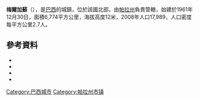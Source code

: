 '''梅爾加蘇'''（{{lang-pt|Melgaço}}），是[[巴西|巴西]]的城鎮，位於該國北部，由[[帕拉州|帕拉州]]負責管轄，始建於1961年12月30日，面積6,774平方公里，海拔高度12米，2008年人口17,989，人口密度每平方公里2.7人。

==參考資料==
*{{cite web|url=ftp://geoftp.ibge.gov.br/Organizacao/Divisao_Territorial/2008/DTB_2008.zip|title=Divisão Territorial do Brasil|accessdate=11 October 2008|date=1 July 2008|work=Divisão Territorial do Brasil e Limites Territoriais|publisher=Instituto Brasileiro de Geografia e Estatística (IBGE)|archive-url=https://web.archive.org/web/20200614144326/https://geoftp.ibge.gov.br/organizacao_do_territorio/estrutura_territorial/divisao_territorial/2008/dtb_2008.zip|archive-date=2020-06-14|dead-url=yes}}
*{{cite web|url=http://www.ibge.gov.br/home/estatistica/populacao/estimativa2008/POP2008_DOU.pdf|title=Estimativas da população para 1º de julho de 2008|accessdate=5 September 2008|date=29 August 2008|format=PDF|publisher=Instituto Brasileiro de Geografia e Estatística (IBGE)|archive-date=2008-09-08|archive-url=https://web.archive.org/web/20080908054819/http://www.ibge.gov.br/home/estatistica/populacao/estimativa2008/POP2008_DOU.pdf|dead-url=no}}
*{{cite web|url=http://www.pnud.org.br/atlas/ranking/IDH-M%2091%2000%20Ranking%20decrescente%20(pelos%20dados%20de%202000).htm|title=Ranking decrescente do IDH-M dos municípios do Brasil|accessdate=11 October 2008|date=2000|work=Atlas do Desenvolvimento Humano|publisher=Programa das Nações Unidas para o Desenvolvimento (PNUD)|archive-url=https://web.archive.org/web/20091003103229/http://www.pnud.org.br/atlas/ranking/IDH-M%2091%2000%20Ranking%20decrescente%20%28pelos%20dados%20de%202000%29.htm|archive-date=2009-10-03|dead-url=yes}}
*{{cite web|url=http://www.ibge.gov.br/home/estatistica/economia/pibmunicipios/2005/tab01.pdf|title=Produto Interno Bruto dos Municípios 2002-2005|accessdate=11 October 2008|date=19 December 2007|publisher=Instituto Brasileiro de Geografia e Estatística (IBGE)|archive-url=https://web.archive.org/web/20081002024524/http://www.ibge.gov.br/home/estatistica/economia/pibmunicipios/2005/tab01.pdf|archive-date=2008-10-02|dead-url=yes}}

{{Brazil-geo-stub}}
{{帕拉州市鎮}}
[[Category:巴西城市|Category:巴西城市]]
[[Category:帕拉州市镇|Category:帕拉州市镇]]